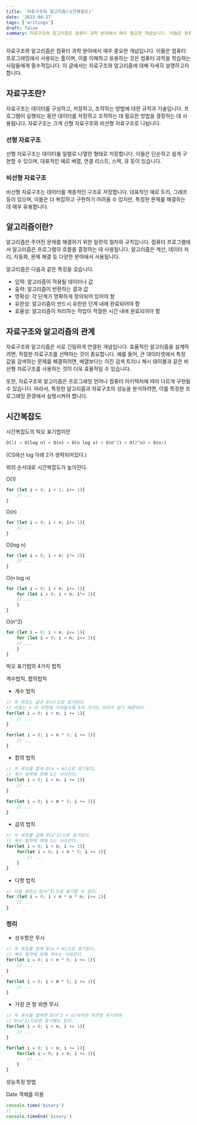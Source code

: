 ```yaml
---
title: '자료구조와 알고리즘(시간복잡도)'
date: '2023-04-17'
tags: ['writings']
draft: false
summary: 자료구조와 알고리즘은 컴퓨터 과학 분야에서 매우 중요한 개념입니다. 이들은 컴퓨터 프로그래밍에서 사용되는 툴이며, 이를 이해하고 응용하는 것은 컴퓨터 과학을 학습하는 사람들에게 필수적입니다.
---
```

자료구조와 알고리즘은 컴퓨터 과학 분야에서 매우 중요한 개념입니다. 이들은 컴퓨터 프로그래밍에서 사용되는 툴이며, 이를 이해하고 응용하는 것은 컴퓨터 과학을 학습하는 사람들에게 필수적입니다. 이 글에서는 자료구조와 알고리즘에 대해 자세히 설명하고자 합니다.

## 자료구조란?

자료구조는 데이터를 구성하고, 저장하고, 조작하는 방법에 대한 규칙과 기술입니다. 프로그램이 실행되는 동안 데이터를 저장하고 조작하는 데 필요한 방법을 결정하는 데 사용됩니다. 자료구조는 크게 선형 자료구조와 비선형 자료구조로 나뉩니다.

### 선형 자료구조
선형 자료구조는 데이터를 일렬로 나열한 형태로 저장합니다. 이들은 단순하고 쉽게 구현할 수 있으며, 대표적인 예로 배열, 연결 리스트, 스택, 큐 등이 있습니다.

### 비선형 자료구조
비선형 자료구조는 데이터를 계층적인 구조로 저장합니다. 대표적인 예로 트리, 그래프 등이 있으며, 이들은 더 복잡하고 구현하기 어려울 수 있지만, 특정한 문제를 해결하는 데 매우 유용합니다.

## 알고리즘이란?

알고리즘은 주어진 문제를 해결하기 위한 일련의 절차와 규칙입니다. 컴퓨터 프로그램에서 알고리즘은 프로그램의 흐름을 결정하는 데 사용됩니다. 알고리즘은 계산, 데이터 처리, 자동화, 문제 해결 등 다양한 분야에서 사용됩니다.

알고리즘은 다음과 같은 특징을 갖습니다.

- 입력: 알고리즘이 적용될 데이터나 값
- 출력: 알고리즘이 반환하는 결과 값
- 명확성: 각 단계가 명확하게 정의되어 있어야 함
- 유한성: 알고리즘이 반드시 유한한 단계 내에 완료되어야 함
- 효율성: 알고리즘이 처리하는 작업이 적절한 시간 내에 완료되어야 함

## 자료구조와 알고리즘의 관계

자료구조와 알고리즘은 서로 긴밀하게 연결된 개념입니다. 효율적인 알고리즘을 설계하려면, 적절한 자료구조를 선택하는 것이 중요합니다. 예를 들어, 큰 데이터셋에서 특정 값을 검색하는 문제를 해결하려면, 배열보다는 이진 검색 트리나 해시 테이블과 같은 비선형 자료구조를 사용하는 것이 더욱 효율적일 수 있습니다.

또한, 자료구조와 알고리즘은 프로그래밍 언어나 컴퓨터 아키텍처에 따라 다르게 구현될 수 있습니다. 따라서, 특정한 알고리즘과 자료구조의 성능을 분석하려면, 이를 특정한 프로그래밍 환경에서 실행시켜야 합니다.

## 시간복잡도

시간복잡도의 빅오 표기법이란

```jsx
O(1) < O(log n) < O(n) < O(n log n) < O(n^2) < O(2^n) < O(n!)
```

(CS에선 log 아래 2가 생략되어있다.)

위의 순서대로 시간복잡도가 높아진다.

O(1)

```jsx
for (let i = 0; i < 1; i+= 1){
	// ...
}
```

O(n)

```jsx
for (let i = 0; i < n; i+= 1){
	// ...
}
```

O(log n)

```jsx
for (let i = 0; i < n; i*= 2){
	// ...
}
```

O(n log n)

```jsx
for (let i = 0; i < n; i+= 1){
	for (let i = 0; i < n; i*= 2){
	// ...
	}
}
```

O(n^2)

```jsx
for (let i = 0; i < n; i+= 1){
	for (let i = 0; i < n; i+= 2){
	// ...
	}
}
```

빅오 표기법의 4가지 법칙

계수법칙, 합의법칙

- 계수 법칙

```jsx
// 두 루프는 같은 O(n)으로 표기된다.
// 이유는 n 이 무한에 가까울수록 5의 크기는 의미가 없기 때문이다.
for(let i = 0; i < n; i += 1){
	// ...
}

for(let i = 0; i < n * 5; i += 1){
	// ...
}
```

- 합의 법칙

```jsx
// 두 루프를 합쳐 O(n + m)으로 표기된다.
// 계수 법칙에 의해 5는 사라진다.
for(let i = 0; i < n; i += 1){
	// ...
}

for(let i = 0; i < m * 5; i += 1){
	// ...
}
```

- 곱의 법칙

```jsx
// 두 루프를 곱해 O(n^2)으로 표기된다.
// 계수 법칙에 의해 5는 사라진다.
for(let i = 0; i < n; i += 1){
	for(let i = 0; i < n * 5; i += 1){
		// ...
	}
}
```

- 다항 법칙

```jsx
// 다음 루프는 O(n^3)으로 표기할 수 있다.
for (let i = 0; i < n * n * n; i+= 1){
	// ...
}
```

### 정리

- 상수항은 무시

```jsx
// 두 루프를 합쳐 O(n + m)으로 표기된다.
// 계수 법칙에 의해 계수는 사라진다.
for(let i = 0; i < n * 6; i += 1){
	// ...
}

for(let i = 0; i < m * 5; i += 1){
	// ...
}
```

- 가장 큰 항 외엔 무시

```jsx
// 두 루프를 합하면 O(n^2 + n)이지만 작은항 무시하여
// O(n^2)으로만 표기해도 된다.
for(let i = 0; i < n; i += 1){
	// ...
}

for(let i = 0; i < n; i += 1){
	for(let i = 0; i < n; i += 1){
		// ...
	}
}
```

성능측정 방법

Date 객체를 이용

```jsx
console.time('binary')
// ...
console.timeEnd('binary')
```
